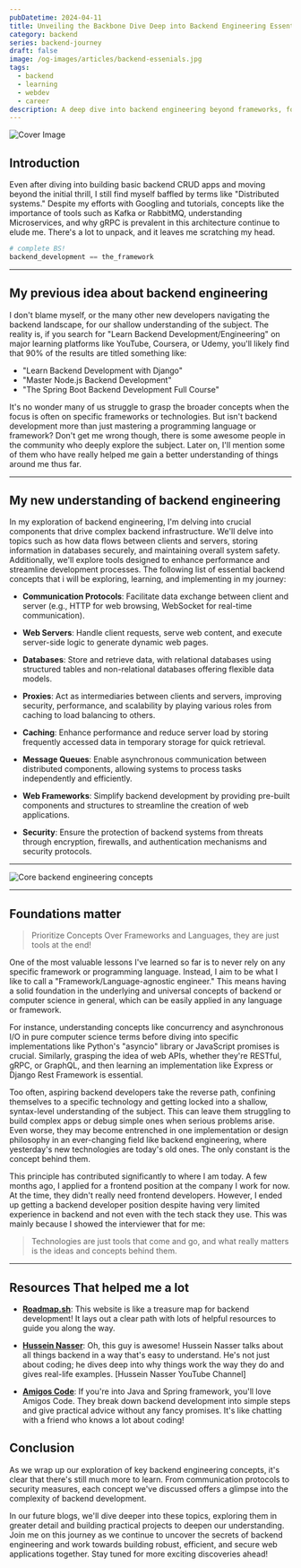 ```yaml
---
pubDatetime: 2024-04-11
title: Unveiling the Backbone Dive Deep into Backend Engineering Essentials!
category: backend
series: backend-journey
draft: false
image: /og-images/articles/backend-essenials.jpg
tags:
  - backend
  - learning
  - webdev
  - career
description: A deep dive into backend engineering beyond frameworks, focusing on core concepts like communication protocols, databases, security, and scalability.
---
```


![Cover Image](/og-images/articles/backend-essenials.jpg)

## Introduction 

Even after diving into building basic backend CRUD apps and moving beyond the initial thrill, I still find myself baffled by terms like "Distributed systems." Despite my efforts with Googling and tutorials, concepts like the importance of tools such as Kafka or RabbitMQ, understanding Microservices, and why gRPC is prevalent in this architecture continue to elude me. There's a lot to unpack, and it leaves me scratching my head.

```python
# complete BS!
backend_development == the_framework
```

---

## My previous idea about backend engineering

I don't blame myself, or the many other new developers navigating the backend landscape, for our shallow understanding of the subject. The reality is, if you search for "Learn Backend Development/Engineering" on major learning platforms like YouTube, Coursera, or Udemy, you'll likely find that 90% of the results are titled something like:

- "Learn Backend Development with Django"
- "Master Node.js Backend Development"
- "The Spring Boot Backend Development Full Course"

It's no wonder many of us struggle to grasp the broader concepts when the focus is often on specific frameworks or technologies. But isn't backend development more than just mastering a programming language or framework? Don't get me wrong though, there is some awesome people in the community who deeply explore the subject. Later on, I'll mention some of them who have really helped me gain a better understanding of things around me thus far.

---

## My new understanding of backend engineering

In my exploration of backend engineering, I'm delving into crucial components that drive complex backend infrastructure. We'll delve into topics such as how data flows between clients and servers, storing information in databases securely, and maintaining overall system safety. Additionally, we'll explore tools designed to enhance performance and streamline development processes.
The following list of essential backend concepts that i will be exploring, learning, and implementing in my journey:

- **Communication Protocols**: 
  Facilitate data exchange between client and server (e.g., HTTP for web browsing, WebSocket for real-time communication).

- **Web Servers**: 
  Handle client requests, serve web content, and execute server-side logic to generate dynamic web pages.

- **Databases**: 
  Store and retrieve data, with relational databases using structured tables and non-relational databases offering flexible data models.

- **Proxies**: 
  Act as intermediaries between clients and servers, improving security, performance, and scalability by playing various roles from caching to load balancing to others.

- **Caching**: 
  Enhance performance and reduce server load by storing frequently accessed data in temporary storage for quick retrieval.

- **Message Queues**: 
  Enable asynchronous communication between distributed components, allowing systems to process tasks independently and efficiently.

- **Web Frameworks**: 
  Simplify backend development by providing pre-built components and structures to streamline the creation of web applications.

- **Security**: 
  Ensure the protection of backend systems from threats through encryption, firewalls, and authentication mechanisms and security protocols.

--- 

![Core backend engineering concepts](https://dev-to-uploads.s3.amazonaws.com/uploads/articles/d8t76cay50onx4n1ft91.gif)

---

## Foundations matter
> Prioritize Concepts Over Frameworks and Languages, they are just tools at the end!

One of the most valuable lessons I've learned so far is to never rely on any specific framework or programming language. Instead, I aim to be what I like to call a "Framework/Language-agnostic engineer." This means having a solid foundation in the underlying and universal concepts of backend or computer science in general, which can be easily applied in any language or framework.

For instance, understanding concepts like concurrency and asynchronous I/O in pure computer science terms before diving into specific implementations like Python's "asyncio" library or JavaScript promises is crucial. Similarly, grasping the idea of web APIs, whether they're RESTful, gRPC, or GraphQL, and then learning an implementation like Express or Django Rest Framework is essential.

Too often, aspiring backend developers take the reverse path, confining themselves to a specific technology and getting locked into a shallow, syntax-level understanding of the subject. This can leave them struggling to build complex apps or debug simple ones when serious problems arise. Even worse, they may become entrenched in one implementation or design philosophy in an ever-changing field like backend engineering, where yesterday's new technologies are today's old ones. The only constant is the concept behind them.

This principle has contributed significantly to where I am today. A few months ago, I applied for a frontend position at the company I work for now. At the time, they didn't really need frontend developers. However, I ended up getting a backend developer position despite having very limited experience in backend and not even with the tech stack they use. This was mainly because I showed the interviewer that for me:
> Technologies are just tools that come and go, and what really matters is the ideas and concepts behind them.

---

## Resources That helped me a lot

- [**Roadmap.sh**](https://roadmap.sh/backend): This website is like a treasure map for backend development! It lays out a clear path with lots of helpful resources to guide you along the way.


- [**Hussein Nasser**](https://www.youtube.com/@hnasr): Oh, this guy is awesome! Hussein Nasser talks about all things backend in a way that's easy to understand. He's not just about coding; he dives deep into why things work the way they do and gives real-life examples.
[Hussein Nasser YouTube Channel]


- [**Amigos Code**](https://www.youtube.com/@amigoscode): If you're into Java and Spring framework, you'll love Amigos Code. They break down backend development into simple steps and give practical advice without any fancy promises. It's like chatting with a friend who knows a lot about coding!

## Conclusion

As we wrap up our exploration of key backend engineering concepts, it's clear that there's still much more to learn. From communication protocols to security measures, each concept we've discussed offers a glimpse into the complexity of backend development.

In our future blogs, we'll dive deeper into these topics, exploring them in greater detail and building practical projects to deepen our understanding. Join me on this journey as we continue to uncover the secrets of backend engineering and work towards building robust, efficient, and secure web applications together. Stay tuned for more exciting discoveries ahead!

